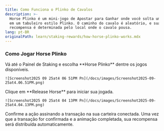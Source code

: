 ```yaml
---
title: Como Funciona o Plinko de Cavalos
description: >-
  Horse Plinko é um mini-jogo de Apostar para Ganhar onde você solta um cavalo
  em um tabuleiro estilo Plinko. O caminho do cavalo é aleatório, e sua
  recompensa é determinada pelo local onde o cavalo pousa.
lang: pt-BR
originalPath: learn/staking-rewards/how-horse-plinko-works.mdx
---
```

### Como Jogar Horse Plinko

<Steps>
  <Step title="Selecione Horse Plinko">
    Vá até o Painel de Staking e escolha **Horse Plinko** dentre os jogos disponíveis.

    ![Screenshot2025 09 25at4 06 51PM Pn](/docs/images/Screenshot2025-09-25at4.06.51PM.png)
  </Step>
  <Step title="Solte Seu Cavalo">
    Clique em **Release Horse** para iniciar sua jogada.

    ![Screenshot2025 09 25at4 04 13PM Pn](/docs/images/Screenshot2025-09-25at4.04.13PM.png)
  </Step>
  <Step title="Assine a Transação">
    Confirme a ação assinando a transação na sua carteira conectada.
  </Step>
  <Step title="Receba Sua Recompensa">
    Uma vez que a transação for confirmada e a animação completada, sua recompensa será distribuída automaticamente.
  </Step>
</Steps>
